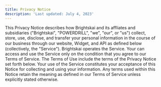 ```yaml
---
title: Privacy Notice
description: 'Last updated: July 4, 2023'
---
```


This Privacy Notice describes how Brightskai and its affliates and subsidiaries ("Brightskai", "POWERDRILL", "we", "our", or "us") collect, store, use, disclose, and transfer your personal information in the course of our business through our website, Widget, and API as deﬁned below (collectively, the "Service"). Brightskai operates the Service. Your can access and use the Service only on the condition that you agree to our Terms of Service. The Terms of Use include the terms of the Privacy Notice set forth below. Your use of the Service constitutes your acceptance of this Notice for collecting and using your information. Any terms used within this Notice retain the meaning as defined in our Terms of Service unless explicitly stated otherwise.